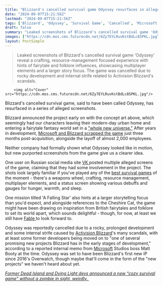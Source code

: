 ```yaml
---
title: "Blizzard's cancelled survival game Odyssey resurfaces in alleged leaks showing its fairytale 'new universe'"
date: "2024-09-07T15:21:56Z"
lastmod: "2024-09-07T15:21:56Z"
tags: ['Blizzard', 'Odyssey', 'Survival Game', 'Cancelled', 'Microsoft', 'Screenshots', 'Fairytale', 'Fantasy', 'Multiplayer', 'Crafting', 'Resource Management', 'Fable']
draft: false
summary: "Leaked screenshots of Blizzard's cancelled survival game 'Odyssey' reveal a crafting, resource-management focused experience with hints of fairytale and folklore influences, showcasing multiplayer elements and a larger story focus. The game was cancelled due to rocky development and internal strife related to Activision Blizzard's scandals."
images: ["https://cdn.mos.cms.futurecdn.net/6Zy7EYLRuvKstBdLc8SPKL.jpg"]
layout: PostSimple
---
```

> Leaked screenshots of Blizzard's cancelled survival game 'Odyssey' reveal a crafting, resource-management focused experience with hints of fairytale and folklore influences, showcasing multiplayer elements and a larger story focus. The game was cancelled due to rocky development and internal strife related to Activision Blizzard's scandals.


        <img alt="Cover" src="https://cdn.mos.cms.futurecdn.net/6Zy7EYLRuvKstBdLc8SPKL.jpg"/>
        
Blizzard's cancelled survival game, said to have been called Odyssey, has resurfaced in a series of alleged screenshots.

Blizzard announced the project early on with the concept art above, which seemingly had our characters leaving their modern-day urban home and entering a fairytale fantasy world set in a ["whole new universe."](https://www.gamesradar.com/blizzard-is-working-on-a-survival-game-set-in-a-whole-new-universe/) After years in development, [Microsoft and Blizzard scrapped the game](https://www.gamesradar.com/just-3-months-after-the-xbox-deal-closed-blizzards-canceling-its-new-universe-survival-game-losing-its-president-and-co-founder-and-moving-devs-to-new-projects/) just three months post-acquisition, alongside the layoff of almost 2,000 employees. 

Neither company had formally shown what Odyssey looked like in motion, but new purported screenshots from the game give us a clearer idea.

One user on Russian social media site [VK ](https://vk.com/wall-23323356_38723)posted multiple alleged screens of the game, claiming that they had some involvement in the project. The shots look largely familiar if you've played any of the [best survival games](https://www.gamesradar.com/best-survival-games/) of the moment - there's a weapons wheel, crafting, resource management, multiplayer elements, and a status screen showing various debuffs and gauges for hunger, warmth, and sleep.

One mission titled 'A Falling Star' also hints at a larger storytelling focus than you'd expect, and alongside references to the Cheshire Cat, the game might have been drawing on inspiration from British fairytales and folklore to set its world apart, which sounds delightful - though, for now, at least we still have [Fable ](https://www.gamesradar.com/fable-4-release-date-news-rumours/)to look forward to.

Odyssey was reportedly cancelled due to a rocky, prolonged development and some internal strife caused by [Activision Blizzard](https://www.gamesradar.com/tag/activision-blizzard/)'s many scandals, with at least some former developers being moved on to "one of several promising new projects Blizzard has in the early stages of development," according to a reported internal memo from [Microsoft](https://www.gamesradar.com/tag/microsoft/) Studios boss Matt Booty at the time. Odyssey was set to have been Blizzard's first new IP since 2016's Overwatch, though maybe that'll come in the form of the "new projects" we haven't heard about yet.

[<em>Former Dead Island and Dying Light devs announced a new “cozy survival game” without a zombie in sight, weirdly.</em> ](https://www.gamesradar.com/games/survival/former-dead-island-and-dying-light-devs-reveal-their-new-game-a-cozy-survival-gem-without-any-zombies/)
        